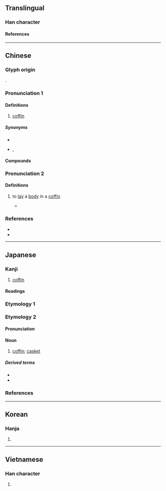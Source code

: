 {{character info}}
==Translingual==

===Han character===
{{Han char|rn=75|rad=木|as=08|sn=12|four=43977|canj=DJRR|ids=⿰木官}}

====References====
{{Han ref|kx=0535.040|dkj=14993|dj=0922.230|hdz=21238.090|uh=68FA}}

----

==Chinese==
{{zh-forms|alt=栕,𣑄}}

===Glyph origin===
{{Han etym}}
{{Han compound|木|官|ls=psc|c1=s|c2=p}}.

===Pronunciation 1===
{{zh-pron
|m=guān
|m-s=guan1
|dg=гуан1
|c=gun1
|c-t=
|g=guon1
|h=pfs=kôn
|j=guan1
|mb=guíng
|md=guăng
|mn=koan/koaⁿ
|mn_note=koan - literary; koaⁿ - vernacular
|mn-t=guan1
|w=1kuoe
|x=
|mc=1
|oc=1
|ma=
|cat=n
}}

====Definitions====
{{zh-hanzi}}

# {{zh-no-solo}} [[coffin]]

=====Synonyms=====
{{zh-dial|棺材}}
* {{zh-l|壽棺}}
* {{q|Min Nan}} {{zh-l|杉板}}, {{zh-l|薄板仔}}

====Compounds====
{{zh-der|棺材|棺槨|棺木|封棺|大劈棺|懸棺葬|沒底棺材|棺材瓤子|石棺|棺柩|棺材板|棺材本|瓦棺篆鼎|桐棺三寸|棺材楦子|棺罩|棺材座子|糊假棺|蓋棺論定|金棺|進棺材|老棺材|蓋棺事定}}

===Pronunciation 2===
{{zh-pron
|m=guān,guàn
|mc=2
|oc=n,2
|cat=v
}}

====Definitions====
{{zh-hanzi}}

# {{zh-o}} to [[lay]] a [[body]] in a [[coffin]]
#* {{zh-x|為 其 所 得 者，棺 而 出 之。|ref=Zuozhuan}}

===References===
* {{R:yue:Hanzi}}
* {{R:twedu|A01952}}

----

==Japanese==

===Kanji===
{{ja-kanji|grade=c|rs=木08}}

# [[coffin]]

====Readings====
{{ja-readings
|goon=かん<くわん
|kanon=かん<くわん
|kun=ひつぎ-
}}

===Etymology 1===
{{ja-kanjitab|ひつぎ|yomi=k}}
{{ja-see|ひつぎ}}

===Etymology 2===
{{ja-kanjitab|かん|yomi=o}}

====Pronunciation====
{{ja-pron|かん|y=o|acc=1|acc_ref=DJR}}

====Noun====
{{ja-noun|かん|hhira=くわん}}

# [[coffin]]; [[casket]]

=====Derived terms=====
* {{ja-r|棺を蓋う|かん を おお.う}}
* {{ja-r|棺を蓋いて事定まる|かん を おおいて こと さだまる}}

===References===
<references/>

----

==Korean==

===Hanja===
{{ko-hanja-search}}
{{ko-hanja|널|관}}

# {{hanja form of|관|coffin}}

----

==Vietnamese==

===Han character===
{{vi-readings|rs=木08|reading=quan}}

# {{rfdef|vi|sort=木08}}